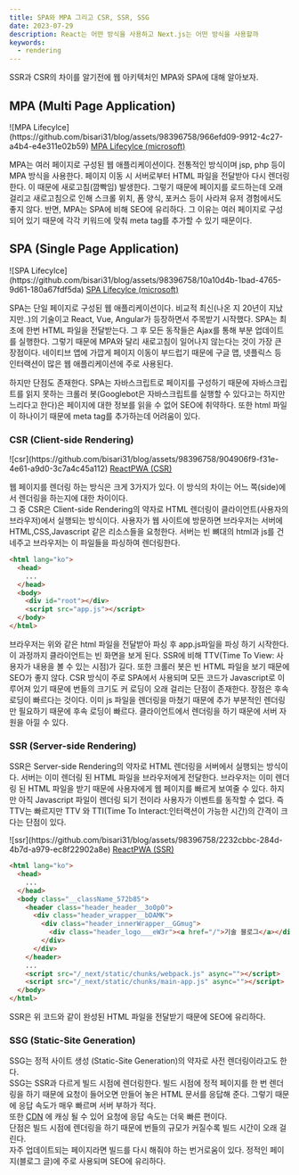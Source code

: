 ```yaml
---
title: SPA와 MPA 그리고 CSR, SSR, SSG
date: 2023-07-29
description: React는 어떤 방식을 사용하고 Next.js는 어떤 방식을 사용할까
keywords:
  - rendering
---
```


SSR과 CSR의 차이를 알기전에 웹 아키텍처인 MPA와 SPA에 대해 알아보자.

## MPA (Multi Page Application)

<div className="post_img">
  ![MPA
  Lifecylce](https://github.com/bisari31/blog/assets/98396758/966efd09-9912-4c27-a4b4-e4e311e02b59)
  <a
    href="https://learn.microsoft.com/en-us/archive/msdn-magazine/2013/november/asp-net-single-page-applications-build-modern-responsive-web-apps-with-asp-net"
    target="_blank"
  >
    MPA Lifecylce (microsoft)
  </a>
</div>

MPA는 여러 페이지로 구성된 웹 애플리케이션이다. 전통적인 방식이며 jsp, php 등이 MPA 방식을 사용한다. 페이지 이동 시 서버로부터 HTML 파일을 전달받아 다시 렌더링 한다. 이 때문에 새로고침(깜빡임) 발생한다. 그렇기 때문에 페이지를 로드하는데 오래 걸리고 새로고침으로 인해 스크롤 위치, 폼 양식, 포커스 등이 사라져 유저 경험에서도 좋지 않다.
반면, MPA는 SPA에 비해 SEO에 유리하다. 그 이유는 여러 페이지로 구성되어 있기 때문에 각각 키워드에 맞춰 meta tag를 추가할 수 있기 때문이다.

## SPA (Single Page Application)

<div className="post_img">
  ![SPA
  Lifecylce](https://github.com/bisari31/blog/assets/98396758/10a10d4b-1bad-4765-9d61-180a67fdf5da)
  <a
    href="https://learn.microsoft.com/en-us/archive/msdn-magazine/2013/november/asp-net-single-page-applications-build-modern-responsive-web-apps-with-asp-net"
    target="_blank"
  >
    SPA Lifecylce (microsoft)
  </a>
</div>

SPA는 단일 페이지로 구성된 웹 애플리케이션이다. 비교적 최신(나온 지 20년이 지났지만..)의 기술이고 React, Vue, Angular가 등장하면서 주목받기 시작했다. SPA는 최초에 한번 HTML 파일을 전달받는다. 그 후 모든 동작들은 Ajax를 통해 부분 업데이트를 실행한다. 그렇기 때문에 MPA와 달리 새로고침이 일어나지 않는다는 것이 가장 큰 장점이다. 네이티브 앱에 가깝게 페이지 이동이 부드럽기 때문에 구글 맵, 넷플릭스 등 인터랙션이 많은 웹 애플리케이션에 주로 사용된다.

하지만 단점도 존재한다. SPA는 자바스크립트로 페이지를 구성하기 때문에 자바스크립트를 읽지 못하는 크롤러 봇(Googlebot은 자바스크립트를 실행할 수 있다고는 하지만 느리다고 한다)은 페이지에 대한 정보를 읽을 수 없어 SEO에 취약하다. 또한 html 파일이 하나이기 때문에 meta tag를 추가하는데 어려움이 있다.

### CSR (Client-side Rendering)

<div className="post_img">
  ![csr](https://github.com/bisari31/blog/assets/98396758/904906f9-f31e-4e61-a9d0-3c7a4c45a112)
  <a href="https://www.reactpwa.com/docs/en/feature-ssr.html" target="_blank">
    ReactPWA (CSR)
  </a>
</div>

웹 페이지를 렌더링 하는 방식은 크게 3가지가 있다. 이 방식의 차이는 어느 쪽(side)에서 렌더링을 하는지에 대한 차이이다.<br/>
그 중 CSR은 Client-side Rendering의 약자로 HTML 렌더링이 클라이언트(사용자의 브라우저)에서 실행되는 방식이다.
사용자가 웹 사이트에 방문하면 브라우저는 서버에 HTML,CSS,Javascript 같은 리소스들을 요청한다.
서버는 빈 뼈대의 html과 js를 건네주고 브라우저는 이 파일들을 파싱하여 렌더링한다.

```html {6-7}
<html lang="ko">
  <head>
    ...
  </head>
  <body>
    <div id="root"></div>
    <script src="app.js"></script>
  </body>
</html>
```

브라우저는 위와 같은 html 파일을 전달받아 파싱 후 app.js파일을 파싱 하기 시작한다. 이 과정까지 클라이언트는 빈 화면을 보게 된다. SSR에 비해 TTV(Time To View: 사용자가 내용을 볼 수 있는 시점)가 길다. 또한 크롤러 봇은 빈 HTML 파일을 보기 때문에 SEO가 좋지 않다. CSR 방식이 주로 SPA에서 사용되며 모든 코드가 Javascript로 이루어져 있기 때문에 번들의 크기도 커 로딩이 오래 걸리는 단점이 존재한다.
장점은 후속 로딩이 빠르다는 것이다. 이미 js 파일을 렌더링을 마쳤기 때문에 추가 부분적인 렌더링만 필요하기 때문에 후속 로딩이 빠르다. 클라이언트에서 렌더링을 하기 때문에 서버 자원을 아낄 수 있다.

### SSR (Server-side Rendering)

SSR은 Server-side Rendering의 약자로 HTML 렌더링을 서버에서 실행되는 방식이다. 서버는 이미 렌더링 된 HTML 파일을 브라우저에게 전달한다. 브라우저는 이미 렌더링 된 HTML 파일을 받기 때문에 사용자에게 웹 페이지를 빠르게 보여줄 수 있다. 하지만 아직 Javascript 파일이 렌더링 되기 전이라 사용자가 이벤트를 동작할 수 없다. 즉 TTV는 빠르지만 TTV 와 TTI(Time To Interact:인터랙션이 가능한 시간)의 간격이 크다는 단점이 있다.

<div className="post_img">
  ![ssr](https://github.com/bisari31/blog/assets/98396758/2232cbbc-284d-4b7d-a979-ec8f22902a8e)
  <a href="https://www.reactpwa.com/docs/en/feature-ssr.html" target="_blank">
    ReactPWA (SSR)
  </a>
</div>

```html {6-15}
<html lang="ko">
  <head>
    ...
  </head>
  <body class="__className_572b85">
    <header class="header_header__3o0p0">
      <div class="header_wrapper__bDAMK">
        <div class="header_innerWrapper__GGmug">
          <div class="header_logo___eW3r"><a href="/">기술 블로그</a></div>
        </div>
      </div>
    </header>
    ...
    <script src="/_next/static/chunks/webpack.js" async=""></script>
    <script src="/_next/static/chunks/main-app.js" async=""></script>
  </body>
</html>
```

SSR은 위 코드와 같이 완성된 HTML 파일을 전달받기 때문에 SEO에 유리하다.

### SSG (Static-Site Generation)

SSG는 정적 사이트 생성 (Static-Site Generation)의 약자로 사전 렌더링이라고도 한다.<br/>
SSG는 SSR과 다르게 빌드 시점에 렌더링한다.
빌드 시점에 정적 페이지를 한 번 렌더링을 하기 때문에 요청이 들어오면 만들어 놓은 HTML 문서를 응답해 준다.
그렇기 때문에 응답 속도가 매우 빠르며 서버 부하가 적다.<br/>
또한 <a href="http://localhost:3000/posts/cdn-content-delivery-network-%EC%9D%B4%EB%9E%80-" target="_blank">CDN</a> 에 캐싱 될 수 있어 요청에 응답 속도는 더욱 빠른 편이다.<br/>
단점은 빌드 시점에 렌더링을 하기 때문에 번들의 규모가 커질수록 빌드 시간이 오래 걸린다.<br/>
자주 업데이트되는 페이지라면 빌드를 다시 해줘야 하는 번거로움이 있다. 정적인 페이지(블로그 글)에 주로 사용되며 SEO에 유리하다.
